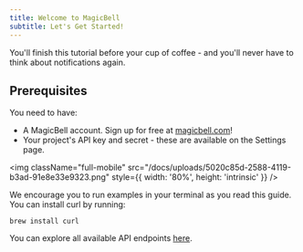 ```yaml
---
title: Welcome to MagicBell
subtitle: Let's Get Started!
---
```


<Note>
  You'll finish this tutorial before your cup of coffee - and you'll never have to think
  about notifications again.
</Note>

## Prerequisites

You need to have:

- A MagicBell account. Sign up for free at [magicbell.com](http://magicbell.com)!
- Your project's API key and secret - these are available on the Settings page.

<img
  className="full-mobile"
  src="/docs/uploads/5020c85d-2588-4119-b3ad-91e8e33e9323.png"
  style={{ width: '80%', height: 'intrinsic' }}
/>

We encourage you to run examples in your terminal as you read this guide. You can install curl by running:

```shell hideHeader
brew install curl
```

You can explore all available API endpoints [here](/docs/rest-api/reference).
